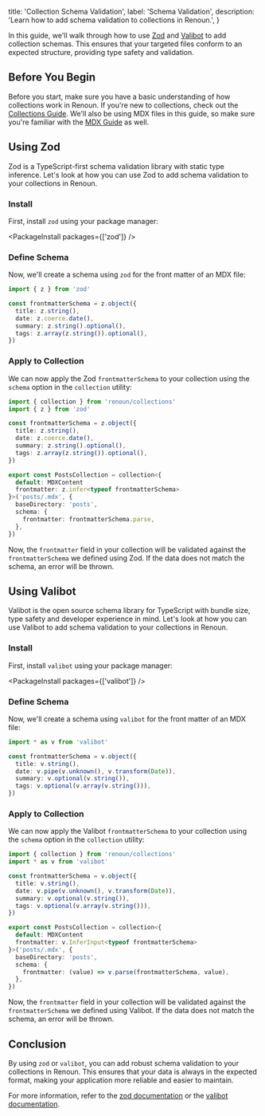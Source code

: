   title: 'Collection Schema Validation',
  label: 'Schema Validation',
  description: 'Learn how to add schema validation to collections in Renoun.',
}

In this guide, we'll walk through how to use [Zod](https://zod.dev/) and [Valibot](https://valibot.dev/) to add collection schemas. This ensures that your targeted files conform to an expected structure, providing type safety and validation.

## Before You Begin

Before you start, make sure you have a basic understanding of how collections work in Renoun. If you're new to collections, check out the [Collections Guide](/docs/collections). We'll also be using MDX files in this guide, so make sure you're familiar with the [MDX Guide](/docs/mdx) as well.

## Using Zod

Zod is a TypeScript-first schema validation library with static type inference. Let's look at how you can use Zod to add schema validation to your collections in Renoun.

### Install

First, install `zod` using your package manager:

<PackageInstall packages={['zod']} />

### Define Schema

Now, we'll create a schema using `zod` for the front matter of an MDX file:

```ts
import { z } from 'zod'

const frontmatterSchema = z.object({
  title: z.string(),
  date: z.coerce.date(),
  summary: z.string().optional(),
  tags: z.array(z.string()).optional(),
})
```

### Apply to Collection

We can now apply the Zod `frontmatterSchema` to your collection using the `schema` option in the `collection` utility:

```ts
import { collection } from 'renoun/collections'
import { z } from 'zod'

const frontmatterSchema = z.object({
  title: z.string(),
  date: z.coerce.date(),
  summary: z.string().optional(),
  tags: z.array(z.string()).optional(),
})

export const PostsCollection = collection<{
  default: MDXContent
  frontmatter: z.infer<typeof frontmatterSchema>
}>('posts/.mdx', {
  baseDirectory: 'posts',
  schema: {
    frontmatter: frontmatterSchema.parse,
  },
})
```

Now, the `frontmatter` field in your collection will be validated against the `frontmatterSchema` we defined using Zod. If the data does not match the schema, an error will be thrown.

## Using Valibot

Valibot is the open source schema library for TypeScript with bundle
size, type safety and developer experience in mind. Let's look at how you can use Valibot to add schema validation to your collections in Renoun.

### Install

First, install `valibot` using your package manager:

<PackageInstall packages={['valibot']} />

### Define Schema

Now, we'll create a schema using `valibot` for the front matter of an MDX file:

```ts
import * as v from 'valibot'

const frontmatterSchema = v.object({
  title: v.string(),
  date: v.pipe(v.unknown(), v.transform(Date)),
  summary: v.optional(v.string()),
  tags: v.optional(v.array(v.string())),
})
```

### Apply to Collection

We can now apply the Valibot `frontmatterSchema` to your collection using the `schema` option in the `collection` utility:

```ts
import { collection } from 'renoun/collections'
import * as v from 'valibot'

const frontmatterSchema = v.object({
  title: v.string(),
  date: v.pipe(v.unknown(), v.transform(Date)),
  summary: v.optional(v.string()),
  tags: v.optional(v.array(v.string())),
})

export const PostsCollection = collection<{
  default: MDXContent
  frontmatter: v.InferInput<typeof frontmatterSchema>
}>('posts/.mdx', {
  baseDirectory: 'posts',
  schema: {
    frontmatter: (value) => v.parse(frontmatterSchema, value),
  },
})
```

Now, the `frontmatter` field in your collection will be validated against the `frontmatterSchema` we defined using Valibot. If the data does not match the schema, an error will be thrown.

## Conclusion

By using `zod` or `valibot`, you can add robust schema validation to your collections in Renoun. This ensures that your data is always in the expected format, making your application more reliable and easier to maintain.

For more information, refer to the [zod documentation](https://github.com/colinhacks/zod) or the [valibot documentation](https://github.com/valibot/valibot).
